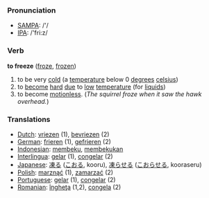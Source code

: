=== Pronunciation ===
*[[w:SAMPA|SAMPA]]: /'/
*[[w:IPA|IPA]]: /'fri:z/

=== Verb ===

'''to freeze''' ([[froze]], [[frozen]])

# to be very [[cold]] (a [[temperature]] below 0 [[degree]]s [[celsius]])
# to [[become]] [[hard]] [[due]] to [[low]] [[temperature]] (for [[liquid]]s)
# to become [[motionless]].  (''The squirrel froze when it saw the hawk overhead.'')

=== Translations ===
*[[Dutch]]: [[vriezen]] (1), [[bevriezen]] (2)
*[[German]]: [[frieren]] (1), [[gefrieren]] (2)
*[[Indonesian]]: [[beku|membeku]], [[beku|membekukan]]
*[[Interlingua]]: [[gelar]] (1), [[congelar]] (2)
*[[Japanese]]: [[凍る]] ([[こおる]], kooru), [[凍らせる]] ([[こおらせる]], kooraseru)
*[[Polish]]: [[marznąć]] (1), [[zamarzać]] (2)  
*[[Portuguese]]: [[gelar]] (1), [[congelar]] (2)
*[[Romanian]]: [[îngheţa]] (1,2), [[congela]] (2)
